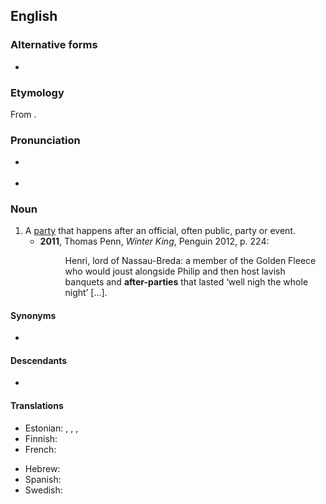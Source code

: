 {{also|afterparty}}

==English==
{{wikipedia|afterparty}}

===Alternative forms===
* {{alt|en|afterparty}}

===Etymology===
From {{prefix|en|after|party}}.

===Pronunciation===
* {{a|RP}} {{IPA|en|/ˈɑːftəpɑːti/}}
* {{a|GenAm}} {{IPA|en|/ˈæftɚˌpɑɹti/}}

===Noun===
{{en-noun|head=[[after]]-[[party]]}}

# A [[party]] that happens after an official, often public, party or event.
#* '''2011''', Thomas Penn, ''Winter King'', Penguin 2012, p. 224:
#*: Henri, lord of Nassau-Breda: a member of the Golden Fleece who would joust alongside Philip and then host lavish banquets and '''after-parties''' that lasted ‘well nigh the whole night’ […].

====Synonyms====
* {{l|en|afterglow}}

====Descendants====
* {{desc|es|after|bor=1}}

====Translations====
{{trans-top|party that takes place after another party}}
* Estonian: {{t|et|järelpidu}}, {{t|et|jätkupidu}} {{qualifier|rare}}, {{t+|et|aftekas}} {{qualifier|slang}}, {{t|et|äftekas}} {{qualifier|slang}}
* Finnish: {{t+|fi|jatkot|p}}
* French: {{t+|fr|after|m}}
{{trans-mid}}
* Hebrew: {{t+|he|אַפְטֶר|tr=áfter}}
* Spanish: {{t+|es|after|m}}
* Swedish: {{t+|sv|efterfest|c}}
{{trans-bottom}}